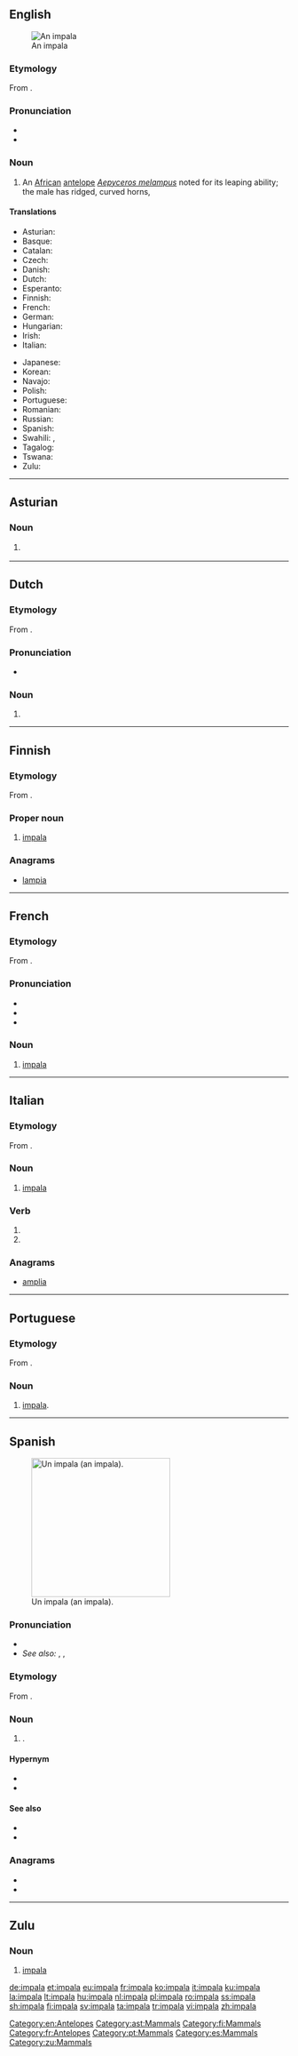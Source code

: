 {{also|Impala}}
==English==
[[Image:Black-faced impala.jpg|thumb|An impala]]

{{wikipedia}}

===Etymology===
From {{etyl|zu|en}} {{m|zu|impala}}.

===Pronunciation===
* {{IPA|/ɪmˈpɑːlə/|lang=en}}
* {{rhymes|ɑːlə|lang=en}}

===Noun===
{{en-noun|~|impalas}}

# An [[African]] [[antelope]] ''[[Aepyceros melampus]]'' noted for its leaping ability; the male has ridged, curved horns,

====Translations====
{{trans-top|African antelope}}
* Asturian: {{t|ast|impala|m}}
* Basque: {{t|eu|inpala}}
* Catalan: {{t|ca|impala|m}}
* Czech: {{t|cs|impala|f}}
* Danish: {{t|da|impala|c}}
* Dutch: {{t+|nl|impala|m}}
* Esperanto: {{t|eo|impalo}}
* Finnish: {{t+|fi|impala}}
* French: {{t+|fr|impala|m}}
* German: {{t+|de|Impala|f}}
* Hungarian: {{t+|hu|impala}}
* Irish: {{t|ga|iompála|m}}
* Italian: {{t+|it|impala|m}}
{{trans-mid}}
* Japanese: {{t|ja|インパラ|tr=inpara|sc=Jpan}}
* Korean: {{t|ko|임팔라|sc=Kore}}
* Navajo: {{t|nv|jádí bideeʼ yisdizígíí}}
* Polish: {{t+|pl|impala|f}}
* Portuguese: {{t|pt|impala|m|f}}
* Romanian: {{t+|ro|impala|f}}
* Russian: {{t|ru|импа́ла|f}}
* Spanish: {{t|es|impala|m}}
* Swahili: {{t+|sw|swala}}, {{t+|sw|pala}}
* Tagalog: {{t|tl|impala}}
* Tswana: {{t|tn|phala|9|10}}
* Zulu: {{t|zu|impala|c9|c10}}
{{trans-bottom}}

[[Category:en:Antelopes]]

----

==Asturian==

===Noun===
{{ast-noun|m|impales}}

# {{l|en|impala}} {{gloss|African antelope}}

[[Category:ast:Mammals]]

----

==Dutch==

===Etymology===
From {{etyl|zu|nl}} {{m|zu|impala}}.

===Pronunciation===
* {{audio|Nl-impala.ogg|Audio|lang=nl}}

===Noun===
{{nl-noun|m|-'s|impalaatje}}

# {{l|en|impala}}

{{catlangcode|nl|Antelopes}}

----

==Finnish==

===Etymology===
From {{etyl|zu|fi}} {{m|zu|impala}}.

===Proper noun===
{{fi-proper noun}}

# [[#English|impala]]

===Anagrams===
* [[lampia#Finnish|lampia]]

[[Category:fi:Mammals]]

----

==French==

===Etymology===
From {{etyl|zu|fr}} {{m|zu|impala}}.

===Pronunciation===
* {{IPA|/impala/|lang=fr}}
* {{rhymes|a|lang=fr}}
* {{homophones|impalas|lang=fr}}

===Noun===
{{fr-noun|m}}

# [[#english|impala]]

[[Category:fr:Antelopes]]

----

==Italian==

===Etymology===
From {{etyl|zu|it}} {{m|zu|impala}}.

===Noun===
{{head|it|noun|g=m|invariable}}

# [[#English|impala]]

===Verb===
{{head|it|verb form}}

# {{inflection of|impalare||3|s|pres|indc|lang=it}}
# {{inflection of|impalare||2|s|impr|lang=it}}

===Anagrams===
* [[amplia#Italian|amplia]]

----

==Portuguese==

===Etymology===
From {{etyl|zu|pt}} {{m|zu|impala}}.

===Noun===
{{pt-noun|mf}}

# [[#English|impala]].

[[Category:pt:Mammals]]

----

==Spanish==
{{wikipedia|lang=es}}
[[Image:Black-faced impala.jpg|thumb|250px|Un impala (an impala).]]

===Pronunciation===
* {{IPA|[imˈpa̠.la̠]|lang=es}}
* ''See also:'' {{l|es|empala}}, {{l|es|pala}}, {{l|es|bala}}

===Etymology===
From {{etyl|zu|es}} {{m|zu|impala}}.

===Noun===
{{es-noun|mf}}

# {{label|es|mammals}} {{l|en|impala}}.

====Hypernym====
* {{l|es|antílope}}
* {{l|es|ungulado}}

====See also====
* {{l|es|asta}}
* {{l|es|pezuña}}

===Anagrams===
* {{l|es|amplia}}
* {{l|es|amplía}}

[[Category:es:Mammals]]

----

==Zulu==

===Noun===
{{zu-noun|9|10|izimpala}}

# [[#English|impala]]

[[Category:zu:Mammals]]

[[de:impala]]
[[et:impala]]
[[eu:impala]]
[[fr:impala]]
[[ko:impala]]
[[it:impala]]
[[ku:impala]]
[[la:impala]]
[[lt:impala]]
[[hu:impala]]
[[nl:impala]]
[[pl:impala]]
[[ro:impala]]
[[ss:impala]]
[[sh:impala]]
[[fi:impala]]
[[sv:impala]]
[[ta:impala]]
[[tr:impala]]
[[vi:impala]]
[[zh:impala]]